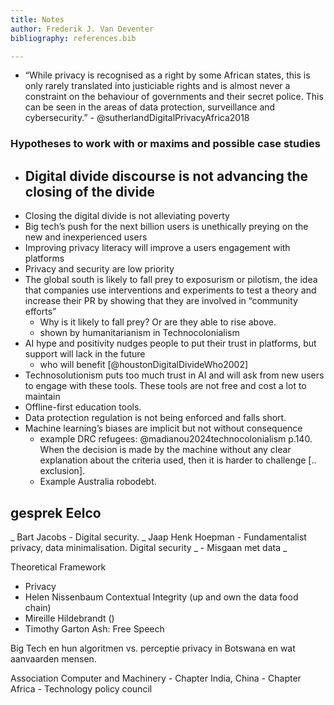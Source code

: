 ```yaml
---
title: Notes
author: Frederik J. Van Deventer
bibliography: references.bib

---
```


- "While privacy is recognised as a right by some African states, this is only rarely translated into justiciable rights and is almost never a constraint on the behaviour of governments and their secret police. This can be seen in the areas of data protection, surveillance and cybersecurity." - @sutherlandDigitalPrivacyAfrica2018



### Hypotheses to work with or maxims and possible case studies

- Digital divide discourse is not advancing the closing of the divide
  - 
- Closing the digital divide is not alleviating poverty
- Big tech's push for the next billion users is unethically preying on the new and inexperienced users
- Improving privacy literacy will improve a users engagement with platforms 
- Privacy and security are low priority
- The global south is likely to fall prey to exposurism or pilotism, the idea that companies use interventions and experiments to test a theory and increase their PR by showing that they are involved in "community efforts"
  - Why is it likely to fall prey? Or are they able to rise above.
  - shown by humanitarianism in Technocolonialism
- AI hype and positivity nudges people to put their trust in platforms, but support will lack in the future
  - who will benefit [@houstonDigitalDivideWho2002]
- Technosolutionism puts too much trust in AI and will ask from new users to engage with these tools. These tools are not free and cost a lot to maintain
- Offline-first education tools.
- Data protection regulation is not being enforced and falls short.
- Machine learning's biases are implicit but not without consequence
  - example DRC refugees: @madianou2024technocolonialism p.140. When the decision is made by the machine without any clear explanation about the criteria used, then it is harder to challenge [.. exclusion].
  - Example Australia robodebt.



## gesprek Eelco
_ Bart Jacobs - Digital security.
_ Jaap Henk Hoepman - Fundamentalist privacy, data minimalisation. Digital security
_  - Misgaan met data
_ 

Theoretical Framework

- Privacy
-  Helen Nissenbaum Contextual Integrity (up and own the data food chain)
- Mireille Hildebrandt ()
- Timothy Garton Ash: Free Speech

Big Tech en hun algoritmen vs. perceptie privacy in Botswana en wat aanvaarden mensen.  

Association Computer and Machinery
  - Chapter India, China
  - Chapter Africa
  - Technology policy council